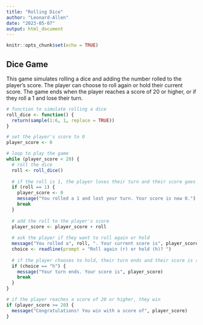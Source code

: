 ---
title: "Rolling Dice"
author: "Leonard-Allen"
date: "2023-05-07"
output: html_document
---

```{r setup, include=FALSE}
knitr::opts_chunk$set(echo = TRUE)
```

## Dice Game
This game simulates rolling a dice and adding the number rolled to the player's score. The player can choose to roll again or hold their current score. The game ends when the player reaches a score of 20 or higher, or if they roll a 1 and lose their turn.

```{r}
# function to simulate rolling a dice
roll_dice <- function() {
  return(sample(1:6, 1, replace = TRUE))
}

# set the player's score to 0
player_score <- 0

# loop to play the game
while (player_score < 20) {
  # roll the dice
  roll <- roll_dice()
  
  # if the roll is 1, the player loses their turn and their score goes back to 0
  if (roll == 1) {
    player_score <- 0
    message("You rolled a 1 and lost your turn. Your score is now 0.")
    break
  }
  
  # add the roll to the player's score
  player_score <- player_score + roll
  
  # ask the player if they want to roll again or hold
  message("You rolled a", roll, ". Your current score is", player_score)
  choice <- readline(prompt = "Roll again (r) or hold (h)? ")
  
  # if the player chooses to hold, their turn ends and their score is saved
  if (choice == "h") {
    message("Your turn ends. Your score is", player_score)
    break
  }
}

# if the player reaches a score of 20 or higher, they win
if (player_score >= 20) {
  message("Congratulations! You win with a score of", player_score)
}

```

